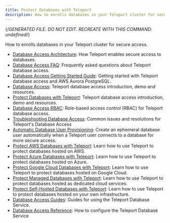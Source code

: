 ```yaml
---
title: Protect Databases with Teleport
description: How to enrolls databases in your Teleport cluster for secure access.
---
```


{/*GENERATED FILE. DO NOT EDIT. RECREATE WITH THIS COMMAND:
undefined*/}

How to enrolls databases in your Teleport cluster for secure access.

- [Database Access Architecture](database-access/architecture.mdx): How Teleport enables secure access to databases.
- [Database Access FAQ](database-access/faq.mdx): Frequently asked questions about Teleport database access.
- [Database Access Getting Started Guide](database-access/getting-started.mdx): Getting started with Teleport database access and AWS Aurora PostgreSQL.
- [Database Access](database-access/introduction.mdx): Teleport database access introduction, demo and resources.
- [Protect Databases with Teleport](database-access/overview.mdx): Teleport database access introduction, demo and resources.
- [Database Access RBAC](database-access/rbac.mdx): Role-based access control (RBAC) for Teleport database access.
- [Troubleshooting Database Access](database-access/troubleshooting.mdx): Common issues and resolutions for Teleport's Database Access
- [Automatic Database User Provisioning](database-access/auto-user-provisioning.mdx): Create an ephemeral database user automatically when a Teleport user connects to a database for more secure access.
- [Protect AWS Databases with Teleport](database-access/enroll-aws-databases.mdx): Learn how to use Teleport to protect databases hosted on AWS.
- [Protect Azure Databases with Teleport](database-access/enroll-azure-databases.mdx): Learn how to use Teleport to protect databases hosted on Azure.
- [Protect Google Cloud Databases with Teleport](database-access/enroll-google-cloud-databases.mdx): Learn how to use Teleport to protect databases hosted on Google Cloud.
- [Protect Managed Databases with Teleport](database-access/enroll-managed-databases.mdx): Learn how to use Teleport to protect databases hosted as dedicated cloud services.
- [Protect Self-Hosted Databases with Teleport](database-access/enroll-self-hosted-databases.mdx): Learn how to use Teleport to protect databases hosted on your own infrastructure.
- [Database Access Guides](database-access/guides.mdx): Guides for using the Teleport Database Service.
- [Database Access Reference](database-access/reference.mdx): How to configure the Teleport Database Service

